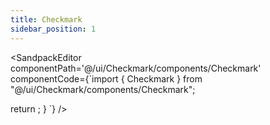 ```yaml
---
title: Checkmark
sidebar_position: 1
---
```



<SandpackEditor
  componentPath='@/ui/Checkmark/components/Checkmark'
  componentCode={`import { Checkmark } from "@/ui/Checkmark/components/Checkmark";

 return <Checkmark />;
}
`} 
/>